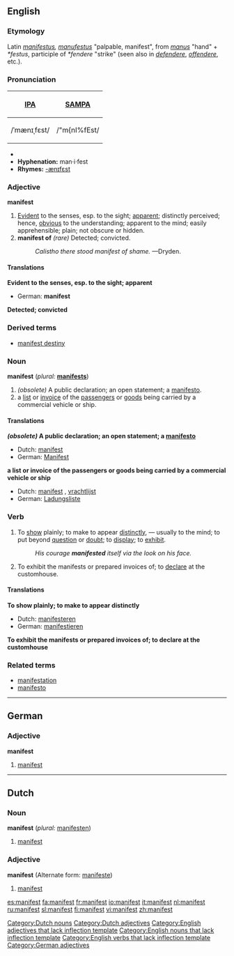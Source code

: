 {{see|Manifest}}
==English==

===Etymology===
Latin ''[[manifestus]], [[manufestus]]'' "palpable, manifest", from ''[[manus]]'' "hand" + ''*festus'', participle of ''*fendere'' "strike" (seen also in ''[[defendere]]'', ''[[offendere]]'', etc.).

===Pronunciation===
{| border=1 cellpadding=5
! [[w:International Phonetic Alphabet|IPA]] !! [[w:SAMPA|SAMPA]]
|-
| /ˈmænɪˌfɛst/ || /"m{nI%fEst/
|}

*{{audio|en-us-manifest.ogg|Audio (US)}}
*'''Hyphenation:''' man·i·fest
*'''Rhymes:''' [[Rhymes:English:-ænɪfɛst|-ænɪfɛst]]

===Adjective===
'''manifest'''
# [[Evident]] to the senses, esp. to the sight; [[apparent]]; distinctly perceived; hence, [[obvious]] to the understanding; apparent to the mind; easily apprehensible; plain; not obscure or hidden.
# '''manifest of''' ''(rare)'' Detected; convicted.
#:''Calistho there stood manifest of shame.'' —Dryden.
<!-- definitions above and below mainly from Webster 1913 -->

====Translations====
'''Evident to the senses, esp. to the sight; apparent'''
{{top}}
*German: '''manifest'''
{{mid}}
{{bottom}}

'''Detected; convicted'''
{{top}}
{{mid}}
{{bottom}}

===Derived terms===
*[[manifest destiny]]

===Noun===
'''manifest''' (''plural:'' '''[[manifests]]''')
# ''(obsolete)'' A public declaration; an open statement; a [[manifesto]].
# a [[list]] or [[invoice]] of the [[passengers]] or [[goods]] being carried by a commercial vehicle or ship.

====Translations====
'''''(obsolete)'' A public declaration; an open statement; a [[manifesto]]'''
{{top}}
*Dutch: [[manifest]] {{n}}
*German: [[Manifest]] {{f}}
{{mid}}
{{bottom}}

'''a list or invoice of the passengers or goods being carried by a commercial vehicle or ship'''
{{top}}
*Dutch: [[manifest]] {{f}}, [[vrachtlijst]] {{f}}
*German: [[Ladungsliste]] {{f}}
{{mid}}
{{bottom}}

===Verb===
{{en-verb}}

# To [[show]] plainly; to make to appear [[distinctly]], — usually to the mind; to put beyond [[question]] or [[doubt]]; to [[display]]; to [[exhibit]].
#:''His courage '''manifested''' itself via the look on his face.''
# To exhibit the manifests or prepared invoices of; to [[declare]] at the customhouse.

====Translations====
'''To show plainly; to make to appear distinctly'''
{{top}}
*Dutch: [[manifesteren]]
*German: [[manifestieren]]
{{mid}}
{{bottom}}

'''To exhibit the manifests or prepared invoices of; to declare at the customhouse'''
{{top}}
{{mid}}
{{bottom}}

===Related terms===
*[[manifestation]]
*[[manifesto]]

----

==German==
===Adjective===
'''manifest'''
# [[manifest#English|manifest]]

----

==Dutch==
===Noun===
'''manifest''' (''plural:'' [[manifesten]])
# [[manifest#English|manifest]]
===Adjective===
'''manifest''' (Alternate form: [[manifeste]])
# [[manifest#English|manifest]]

[[Category:Dutch nouns]]
[[Category:Dutch adjectives]]
[[Category:English adjectives that lack inflection template]]
[[Category:English nouns that lack inflection template]]
[[Category:English verbs that lack inflection template]]
[[Category:German adjectives]]

[[es:manifest]]
[[fa:manifest]]
[[fr:manifest]]
[[io:manifest]]
[[it:manifest]]
[[nl:manifest]]
[[ru:manifest]]
[[sl:manifest]]
[[fi:manifest]]
[[vi:manifest]]
[[zh:manifest]]